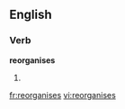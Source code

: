 
==English==

===Verb===
'''reorganises'''

# {{en-third-person singular of|reorganise}}

[[fr:reorganises]]
[[vi:reorganises]]